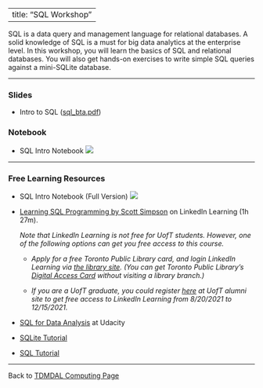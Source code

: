 <style>
ol ul {
    margin-bottom: 10px;
}
</style>

---
title: "SQL Workshop"
---

SQL is a data query and management language for relational databases. A solid knowledge of SQL is a must for big data analytics at the enterprise level. In this workshop, you will learn the basics of SQL and relational databases. You will also get hands-on exercises to write simple SQL queries against a mini-SQLite database.

---

### Slides

* Intro to SQL ([sql_bta.pdf](sql_bta.pdf))

### Notebook

* SQL Intro Notebook [![](colab-badge.svg)](https://colab.research.google.com/github/tdmdal/sql-bta-2021/blob/master/docs/SQL_Intro_Sqlite_short.ipynb)

---

### Free Learning Resources

* SQL Intro Notebook (Full Version) [![](colab-badge.svg)](https://colab.research.google.com/github/tdmdal/sql-bta-2021/blob/master/docs/SQL_Intro_Sqlite.ipynb)

* [Learning SQL Programming by Scott Simpson](https://www.linkedin.com/learning/learning-sql-programming){target="_blank"} on LinkedIn Learning (1h 27m).

    *Note that LinkedIn Learning is not free for UofT students. However, one of the following options can get you free access to this course.*
    
    * *Apply for a free Toronto Public Library card, and login LinkedIn Learning via [the library site](https://www.torontopubliclibrary.ca/detail.jsp?R=EDB0187){target="_blank"}. (You can get Toronto Public Library's [Digital Access Card](https://www.torontopubliclibrary.ca/using-the-library/your-library-card/){target="_blank"} without visiting a library branch.)*

    * *If you are a UofT graduate, you could register [here](https://my.alumni.utoronto.ca/linkedinlearning){target="_blank"} at UofT alumni site to get free access to LinkedIn Learning from 8/20/2021 to 12/15/2021.*

* [SQL for Data Analysis](https://www.udacity.com/course/sql-for-data-analysis--ud198){target="_blank"} at Udacity

* [SQLite Tutorial](https://www.sqlitetutorial.net/){target="_blank"}

* [SQL Tutorial](https://www.sqltutorial.org/){target="_blank"}

---

Back to [TDMDAL Computing Page](https://tdmdal.github.io/)
